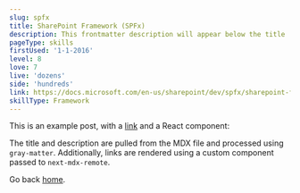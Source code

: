 ```yaml
---
slug: spfx
title: SharePoint Framework (SPFx)
description: This frontmatter description will appear below the title
pageType: skills
firstUsed: '1-1-2016'
level: 8
love: 7
live: 'dozens'
side: 'hundreds'
link: https://docs.microsoft.com/en-us/sharepoint/dev/spfx/sharepoint-framework-overview
skillType: Framework
---
```


This is an example post, with a [link](https://nextjs.org) and a React component:

The title and description are pulled from the MDX file and processed using `gray-matter`. Additionally, links are rendered using a custom component passed to `next-mdx-remote`.

Go back [home](/).
